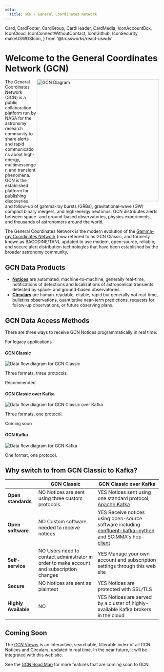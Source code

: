 ```yaml
---
meta:
  title: GCN - General Coordinates Network
---
```


  Card,
  CardFooter,
  CardGroup,
  CardHeader,
  CardMedia,
  IconAccountBox,
  IconCloud,
  IconConnectWithoutContact,
  IconGithub,
  IconSecurity,
  makeUSWDSIcon,
} from '@trussworks/react-uswds'

# Welcome to the General Coordinates Network (GCN)

<img
  src="https://gcn.gsfc.nasa.gov/GCN.gif"
  width="400"
  align="right"
  alt="GCN Diagram"
/>

The General Coordinates Network (GCN) is a public collaboration platform run by NASA for the astronomy research community to share alerts and rapid communications about high-energy, multimessenger, and transient phenomena. GCN is the established platform for publishing discoveries and follow-up of gamma-ray bursts (GRBs), gravitational-wave (GW) compact binary mergers, and high-energy neutrinos. GCN distributes alerts between space- and ground-based observatories, physics experiments, and thousands of astronomers around the world.

The General Coordinates Network is the modern evolution of the [Gamma-ray Coordinates Network](https://gcn.gsfc.nasa.gov) (now referred to as GCN Classic, and formerly known as BACODINE/TAN), updated to use modern, open-source, reliable, and secure alert distribution technologies that have been established by the broader astronomy community.

## GCN Data Products

- [**Notices**](/notices) are automated, machine-to-machine, generally real-time, notifications of detections and localizations of astronomical transients detected by space- and ground-based observatories.
- [**Circulars**](/circulars) are human-readable, citable, rapid but generally not real-time, bulletins observations, quantitative near-term predictions, requests for follow-up observations, or future observing plans.

## GCN Data Access Methods

There are three ways to receive GCN Notices programmatically in real time:

<CardGroup>
  <Card gridLayout={{ tablet: { col: 4 } }} headerFirst>
    <CardHeader className="bg-base-lighter">
      <p className="margin-0 text-base-dark">For legacy applications</p>
      <h4 className="usa-card__heading">GCN Classic</h4>
    </CardHeader>
    <CardMedia imageClass="bg-white padding-2">
      <img src={gcn_classic} alt="Data flow diagram for GCN Classic" />
    </CardMedia>
    <CardFooter>
      <p>Three formats, three protocols.</p>
    </CardFooter>
  </Card>
  <Card
    className="card-accent-cool"
    gridLayout={{ tablet: { col: 4 } }}
    headerFirst
  >
    <CardHeader>
      <p className="margin-0">Recommended</p>
      <h4 className="usa-card__heading">GCN Classic over Kafka</h4>
    </CardHeader>
    <CardMedia imageClass="bg-white padding-2">
      <img
        src={gcn_classic_over_kafka}
        alt="Data flow diagram for GCN Classic over Kafka"
      />
    </CardMedia>
    <CardFooter>
      <p>Three formats, one protocol.</p>
    </CardFooter>
  </Card>
  <Card gridLayout={{ tablet: { col: 4 } }} headerFirst>
    <CardHeader className="bg-base-lighter">
      <p className="margin-0 text-base-dark">Coming soon</p>
      <h4 className="usa-card__heading">GCN Kafka</h4>
    </CardHeader>
    <CardMedia imageClass="bg-white padding-2">
      <img src={gcn_kafka} alt="Data flow diagram for GCN Kafka" />
    </CardMedia>
    <CardFooter>
      <p>One format, one protocol.</p>
    </CardFooter>
  </Card>
</CardGroup>

## Why switch to from GCN Classic to Kafka?

|                                                                     | GCN Classic                                                                                                                          | GCN Classic over Kafka                                                                                                                                                                                                                                                        |
| ------------------------------------------------------------------- | ------------------------------------------------------------------------------------------------------------------------------------ | ----------------------------------------------------------------------------------------------------------------------------------------------------------------------------------------------------------------------------------------------------------------------------- |
| <div><IconConnectWithoutContact size="3"/></div> **Open standards** | <span className="text-red text-bold">NO</span> Notices are sent using three custom protocols                                         | <span className="text-green text-bold">YES</span> Notices sent using one standard protocol, [Apache Kafka](https://kafka.apache.org)                                                                                                                                          |
| <div><IconGithub size="3"/></div> **Open software**                 | <span className="text-red text-bold">NO</span> Custom software needed to receive notices                                             | <span className="text-green text-bold">YES</span> Receive notices using open-source software including [confluent-kafka-python](https://github.com/confluentinc/confluent-kafka-python) and [SCiMMA](https://scimma.org)'s [hop-client](https://github.com/scimma/hop-client) |
| <div><IconAccountBox size="3"/></div> **Self-service**              | <span className="text-red text-bold">NO</span> Users need to contact administrator in order to make account and subscription changes | <span className="text-green text-bold">YES</span> Manage your own account and subscription settings through this web site                                                                                                                                                     |
| <div><IconSecurity size="3"/></div> **Secure**                      | <span className="text-red text-bold">NO</span> Notices are sent as plaintext                                                         | <span className="text-green text-bold">YES</span> Notices are protected with SSL/TLS                                                                                                                                                                                          |
| <div><IconCloud size="3"/></div> **Highly Available**               | <span className="text-red text-bold">NO</span>                                                                                       | <span className="text-green text-bold">YES</span> Notices are served by a cluster of highly-available Kafka brokers in the cloud                                                                                                                                              |

## Coming Soon

The [GCN Viewer](https://heasarc.gsfc.nasa.gov/tachgcn) is an interactive, searchable, filterable index of all GCN Notices and Circulars, updated in real time. In the near future, it will be integrated with this web site.

See the [GCN Road Map](docs/roadmap) for more features that are coming soon to GCN.
